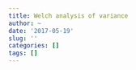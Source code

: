 ```yaml
---
title: Welch analysis of variance
author: ~
date: '2017-05-19'
slug: ''
categories: []
tags: []
---
```


